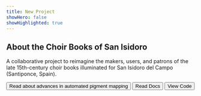 ```yaml
---
title: New Project
showHero: false
showHighlighted: true
---
```


## About the Choir Books of San Isidoro

A collaborative project to reimagine the makers, users, and patrons of the late 15th-century choir books illuminated for San Isidoro del Campo (Santiponce, Spain).

<ButtonWrapper>
  <Button href="https://www.mdpi.com/2076-3417/14/16/6857">Read about advances in automated pigment mapping</Button>
  <Button
    href="https://canopy-iiif.github.io/docs/"
    target="_blank"
    variant="surface"
  >
    Read Docs
  </Button>
  <Button
    href="https://github.com/canopy-iiif/canopy-iiif"
    target="_blank"
    variant="surface"
  >
    View Code
  </Button>
</ButtonWrapper>
